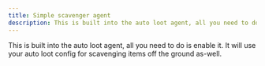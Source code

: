 ```yaml
---
title: Simple scavenger agent
description: This is built into the auto loot agent, all you need to do is enable it.
---
```


This is built into the auto loot agent, all you need to do is enable it. It will use your auto loot config for scavenging items off the ground as-well.